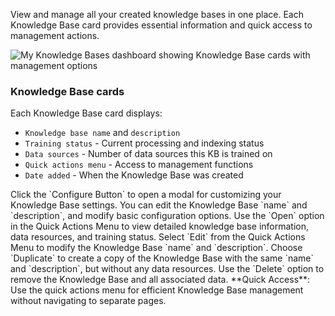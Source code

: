 View and manage all your created knowledge bases in one place. Each Knowledge Base card provides essential information and quick access to management actions.

<Frame>
  <img
    src="/images/dashboard/knowledge/my-kbs.png"
    alt="My Knowledge Bases dashboard showing Knowledge Base cards with management options"
  />
</Frame>

### Knowledge Base cards

Each Knowledge Base card displays:

- `Knowledge base name` and `description`
- `Training status` - Current processing and indexing status
- `Data sources` - Number of data sources this KB is trained on
- `Quick actions menu` - Access to management functions
- `Date added` - When the Knowledge Base was created

<Steps>
<Step title="Configure Knowledge Base" icon="gear">
  Click the `Configure Button` to open a modal for customizing your Knowledge Base settings. You can edit the Knowledge Base `name` and `description`, and modify basic configuration options.
</Step>

<Step title="Open Knowledge Base" icon="folder-open">
  Use the `Open` option in the Quick Actions Menu to view detailed knowledge
  base information, data resources, and training status.
</Step>

<Step title="Edit Knowledge Base" icon="pen-to-square">
  Select `Edit` from the Quick Actions Menu to modify the Knowledge Base `name`
  and `description`.
</Step>

<Step title="Duplicate Knowledge Base" icon="clone">
  Choose `Duplicate` to create a copy of the Knowledge Base with the same `name`
  and `description`, but without any data resources.
</Step>

<Step title="Delete Knowledge Base" icon="trash">
  Use the `Delete` option to remove the Knowledge Base and all associated data.
</Step>
</Steps>

<Tip>
  **Quick Access**: Use the quick actions menu for efficient Knowledge Base
  management without navigating to separate pages.
</Tip>

